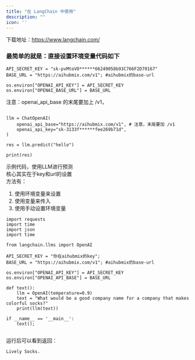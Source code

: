 ```yaml
---
title: "在 LangChain 中使用"
description: ""
icon: ''
---
```


下载地址：https://www.langchain.com/  
### 最简单的就是：直接设置环境变量代码如下

```
API_SECRET_KEY = "sk-pvMtoVO******66249058b93C766F2D70167"
BASE_URL = "https://aihubmix.com/v1"; #aihubmix的base-url

os.environ["OPENAI_API_KEY"] = API_SECRET_KEY
os.environ["OPENAI_BASE_URL"] = BASE_URL
```
注意：openai_api_base 的末尾要加上 /v1，  
```from langchain.chat_models import ChatOpenAI

llm = ChatOpenAI(
    openai_api_base="https://aihubmix.com/v1", # 注意，末尾要加 /v1
    openai_api_key="sk-3133f******fee269b71d",
)

res = llm.predict("hello")

print(res)
```
示例代码，使用LLM进行预测  
核心其实在于key和url的设置  
方法有：  
1. 使用环境变量来设置  
2. 使用变量来传入  
3. 使用手动设置环境变量     

```import os
import requests
import time
import json
import time

from langchain.llms import OpenAI

API_SECRET_KEY = "你在aihubmix的key";
BASE_URL = "https://aihubmix.com/v1"; #aihubmix的base-url

os.environ["OPENAI_API_KEY"] = API_SECRET_KEY
os.environ["OPENAI_API_BASE"] = BASE_URL

def text():
    llm = OpenAI(temperature=0.9)
    text = "What would be a good company name for a company that makes colorful socks?"
    print(llm(text))

if __name__ == '__main__':
    text();
    
```
运行后可以看到返回：  
```
Lively Socks.
```